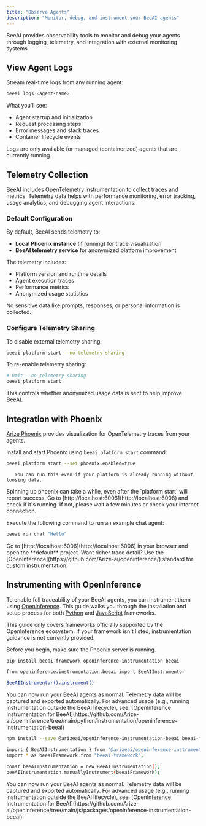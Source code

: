 ```yaml
---
title: "Observe Agents"
description: "Monitor, debug, and instrument your BeeAI agents"
---
```


BeeAI provides observability tools to monitor and debug your agents through logging, telemetry, and integration with external monitoring systems.

## View Agent Logs

Stream real-time logs from any running agent:

```bash
beeai logs <agent-name>
```

What you'll see:
- Agent startup and initialization
- Request processing steps
- Error messages and stack traces
- Container lifecycle events

<Note>
Logs are only available for managed (containerized) agents that are currently running.
</Note>

## Telemetry Collection

BeeAI includes OpenTelemetry instrumentation to collect traces and metrics. Telemetry data helps with performance monitoring, error tracking, usage analytics, and debugging agent interactions.

### Default Configuration

By default, BeeAI sends telemetry to:
- **Local Phoenix instance** (if running) for trace visualization
- **BeeAI telemetry service** for anonymized platform improvement

The telemetry includes:
- Platform version and runtime details
- Agent execution traces
- Performance metrics
- Anonymized usage statistics

No sensitive data like prompts, responses, or personal information is collected.

### Configure Telemetry Sharing

To disable external telemetry sharing:
```bash
beeai platform start --no-telemetry-sharing
```

To re-enable telemetry sharing:
```bash
# Omit --no-telemetry-sharing
beeai platform start
```

This controls whether anonymized usage data is sent to help improve BeeAI.

## Integration with Phoenix

[Arize Phoenix](https://phoenix.arize.com/) provides visualization for OpenTelemetry traces from your agents.

<Steps>
   <Step title="Install Arize Phoenix">

Install and start Phoenix using `beeai platform start` command:

```sh
beeai platform start --set phoenix.enabled=true
```
       You can run this even if your platform is already running without loosing data.

   </Step>
    <Step title="Check if Phoenix is running">
        Spinning up phoenix can take a while, even after the `platform start` will report success.
        Go to [http://localhost:6006](http://localhost:6006) and check if it's running. If not, please wait a few
        minutes or check your internet connection.
    </Step>
   <Step title="Run Agent with Phoenix Configuration">

Execute the following command to run an example chat agent:

```sh
beeai run chat "Hello"
```

   </Step>
   <Step title="View Traces in Phoenix">
      Go to [http://localhost:6006](http://localhost:6006) in your browser and open the **default** project.
   </Step>
</Steps>

<Tip>
  Want richer trace detail? Use the [OpenInference](https://github.com/Arize-ai/openinference/) standard for custom instrumentation.
</Tip>

## Instrumenting with OpenInference

To enable full traceability of your BeeAI agents, you can instrument them using [OpenInference](https://github.com/Arize-ai/openinference). This guide walks you through the installation and setup process for both [Python](https://github.com/Arize-ai/openinference/tree/main?tab=readme-ov-file#libraries) and [JavaScript](https://github.com/Arize-ai/openinference/tree/main?tab=readme-ov-file#libraries-1) frameworks.

<Warning>
This guide only covers frameworks officially supported by the OpenInference ecosystem. If your framework isn't listed, instrumentation guidance is not currently provided.
</Warning>

Before you begin, make sure the Phoenix server is running.

<Tabs>

<Tab title="Python Intrumentation">

<Steps>
   <Step title="Install required packages">

```sh
pip install beeai-framework openinference-instrumentation-beeai
```

   </Step>
   <Step title="Instrument the BeeAI Framework">

```sh
from openinference.instrumentation.beeai import BeeAIInstrumentor

BeeAIInstrumentor().instrument()
```

   </Step>
   <Step title="Use BeeAI as Usual">
      You can now run your BeeAI agents as normal. Telemetry data will be captured and exported automatically.
   </Step>
</Steps>

<Tip>
For advanced usage (e.g., running instrumentation outside the BeeAI lifecycle), see: [OpenInference Instrumentation for BeeAI](https://github.com/Arize-ai/openinference/tree/main/python/instrumentation/openinference-instrumentation-beeai)
</Tip>

</Tab>
<Tab title="JavaScript Instrumentation">

<Steps>
   <Step title="Install required packages">

```sh
npm install --save @arizeai/openinference-instrumentation-beeai beeai-framework
```

   </Step>
   <Step title="Instrument the BeeAI Framework">

```sh
import { BeeAIInstrumentation } from "@arizeai/openinference-instrumentation-beeai";
import * as beeaiFramework from "beeai-framework";

const beeAIInstrumentation = new BeeAIInstrumentation();
beeAIInstrumentation.manuallyInstrument(beeaiFramework);
```

   </Step>
   <Step title="Use BeeAI as Usual">
      You can now run your BeeAI agents as normal. Telemetry data will be captured and exported automatically.
   </Step>
</Steps>

<Tip>
For advanced usage (e.g., running instrumentation outside the BeeAI lifecycle), see: [OpenInference Instrumentation for BeeAI](https://github.com/Arize-ai/openinference/tree/main/js/packages/openinference-instrumentation-beeai)
</Tip>

</Tab> </Tabs>